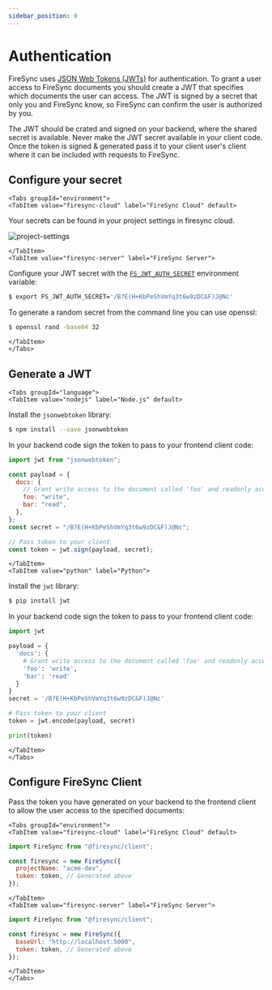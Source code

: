 ```yaml
---
sidebar_position: 0
---
```



# Authentication

FireSync uses [JSON Web Tokens (JWTs)](https://en.wikipedia.org/wiki/JSON_Web_Token) for authentication. To grant a user access to FireSync documents you should create a JWT that specifies which documents the user can access. The JWT is signed by a secret that only you and FireSync know, so FireSync can confirm the user is authorized by you.

The JWT should be crated and signed on your backend, where the shared secret is available. Never make the JWT secret available in your client code. Once the token is signed & generated pass it to your client user's client where it can be included with requests to FireSync.

## Configure your secret

```mdx-code-block
<Tabs groupId="environment">
<TabItem value="firesync-cloud" label="FireSync Cloud" default>
```

Your secrets can be found in your project settings in firesync cloud.

![project-settings](/screenshots/project-settings.png)

```mdx-code-block
</TabItem>
<TabItem value="firesync-server" label="FireSync Server">
```

Configure your JWT secret with the [`FS_JWT_AUTH_SECRET`](/reference/firesync-server/configuration#fs_jwt_auth_secret) environment variable:

```bash
$ export FS_JWT_AUTH_SECRET='/B?E(H+KbPeShVmYq3t6w9zDC&F)J@Nc'
```

To generate a random secret from the command line you can use openssl:

```bash
$ openssl rand -base64 32
```

```mdx-code-block
</TabItem>
</Tabs>
```

## Generate a JWT

```mdx-code-block
<Tabs groupId="language">
<TabItem value="nodejs" label="Node.js" default>
```

Install the `jsonwebtoken` library:

```bash
$ npm install --save jsonwebtoken
```

In your backend code sign the token to pass to your frontend client code:

```js
import jwt from "jsonwebtoken";

const payload = {
  docs: {
    // Grant write access to the document called 'foo' and readonly access to 'bar'
    foo: "write",
    bar: "read",
  },
};
const secret = "/B?E(H+KbPeShVmYq3t6w9zDC&F)J@Nc";

// Pass token to your client
const token = jwt.sign(payload, secret);
```

```mdx-code-block
</TabItem>
<TabItem value="python" label="Python">
```

Install the `jwt` library:

```bash
$ pip install jwt
```

In your backend code sign the token to pass to your frontend client code:

```python
import jwt

payload = {
  'docs': {
    # Grant write access to the document called 'foo' and readonly access to 'bar'
    'foo': 'write',
    'bar': 'read'
  }
}
secret = '/B?E(H+KbPeShVmYq3t6w9zDC&F)J@Nc'

# Pass token to your client
token = jwt.encode(payload, secret)

print(token)
```

```mdx-code-block
</TabItem>
</Tabs>
```

## Configure FireSync Client

Pass the token you have generated on your backend to the frontend client to allow the user access to the specified documents:

```mdx-code-block
<Tabs groupId="environment">
<TabItem value="firesync-cloud" label="FireSync Cloud" default>
```

```js
import FireSync from "@firesync/client";

const firesync = new FireSync({
  projectName: "acme-dev",
  token: token, // Generated above
});
```

```mdx-code-block
</TabItem>
<TabItem value="firesync-server" label="FireSync Server">
```

```js
import FireSync from "@firesync/client";

const firesync = new FireSync({
  baseUrl: "http://localhost:5000",
  token: token, // Generated above
});
```

```mdx-code-block
</TabItem>
</Tabs>
```
